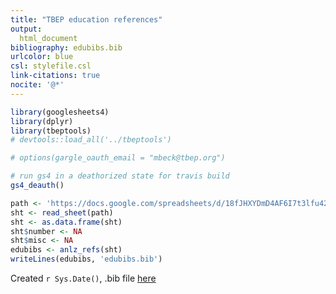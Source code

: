 ```yaml
---
title: "TBEP education references"
output: 
  html_document
bibliography: edubibs.bib
urlcolor: blue
csl: stylefile.csl
link-citations: true
nocite: '@*'
---
```

  
```r
library(googlesheets4)
library(dplyr)
library(tbeptools)
# devtools::load_all('../tbeptools')

# options(gargle_oauth_email = "mbeck@tbep.org")

# run gs4 in a deathorized state for travis build
gs4_deauth()

path <- 'https://docs.google.com/spreadsheets/d/18fJHXYDmD4AF6I7t3lfu42nKDHZKNwtf7GvZB1LI5ek/edit?usp=sharing'
sht <- read_sheet(path) 
sht <- as.data.frame(sht)
sht$number <- NA
sht$misc <- NA
edubibs <- anlz_refs(sht)
writeLines(edubibs, 'edubibs.bib')
```

Created `r Sys.Date()`, .bib file [here](https://github.com/tbep-tech/tbep-refs/blob/master/edubibs.bib)